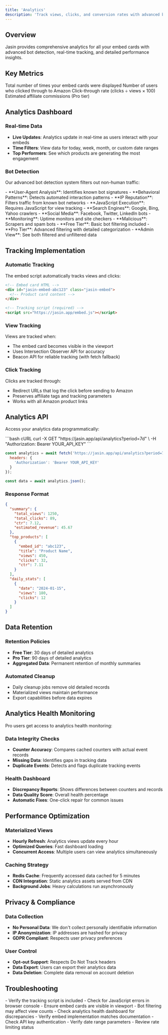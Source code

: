 ```yaml
---
title: 'Analytics'
description: 'Track views, clicks, and conversion rates with advanced bot detection'
---
```


## Overview

Jasin provides comprehensive analytics for all your embed cards with advanced bot detection, real-time tracking, and detailed performance insights.

## Key Metrics

<CardGroup cols={2}>
  <Card title="Views" icon="eye">
    Total number of times your embed cards were displayed
  </Card>
  <Card title="Clicks" icon="mouse-pointer">
    Number of users who clicked through to Amazon
  </Card>
  <Card title="CTR" icon="percentage">
    Click-through rate (clicks ÷ views × 100)
  </Card>
  <Card title="Revenue" icon="dollar-sign">
    Estimated affiliate commissions (Pro tier)
  </Card>
</CardGroup>

## Analytics Dashboard

### Real-time Data
- **Live Updates**: Analytics update in real-time as users interact with your embeds
- **Time Filters**: View data for today, week, month, or custom date ranges
- **Top Performers**: See which products are generating the most engagement

### Bot Detection
Our advanced bot detection system filters out non-human traffic:

<AccordionGroup>
  <Accordion title="Detection Methods">
    - **User-Agent Analysis**: Identifies known bot signatures
    - **Behavioral Patterns**: Detects automated interaction patterns
    - **IP Reputation**: Filters traffic from known bot networks
    - **JavaScript Execution**: Requires JavaScript for view tracking
  </Accordion>
  
  <Accordion title="Bot Categories">
    - **Search Engines**: Google, Bing, Yahoo crawlers
    - **Social Media**: Facebook, Twitter, LinkedIn bots
    - **Monitoring**: Uptime monitors and site checkers
    - **Malicious**: Scrapers and spam bots
  </Accordion>
  
  <Accordion title="Filtering Options">
    - **Free Tier**: Basic bot filtering included
    - **Pro Tier**: Advanced filtering with detailed categorization
    - **Admin View**: See both filtered and unfiltered data
  </Accordion>
</AccordionGroup>

## Tracking Implementation

### Automatic Tracking
The embed script automatically tracks views and clicks:

```html
<!-- Embed card HTML -->
<div id="jasin-embed-abc123" class="jasin-embed">
  <!-- Product card content -->
</div>

<!-- Tracking script (required) -->
<script src="https://jasin.app/embed.js"></script>
```

### View Tracking
Views are tracked when:
- The embed card becomes visible in the viewport
- Uses Intersection Observer API for accuracy
- Beacon API for reliable tracking (with fetch fallback)

### Click Tracking
Clicks are tracked through:
- Redirect URLs that log the click before sending to Amazon
- Preserves affiliate tags and tracking parameters
- Works with all Amazon product links

## Analytics API

Access your analytics data programmatically:

<CodeGroup>
```bash cURL
curl -X GET "https://jasin.app/api/analytics?period=7d" \
  -H "Authorization: Bearer YOUR_API_KEY"
```

```javascript JavaScript
const analytics = await fetch('https://jasin.app/api/analytics?period=7d', {
  headers: {
    'Authorization': 'Bearer YOUR_API_KEY'
  }
});

const data = await analytics.json();
```
</CodeGroup>

### Response Format
```json
{
  "summary": {
    "total_views": 1250,
    "total_clicks": 89,
    "ctr": 7.12,
    "estimated_revenue": 45.67
  },
  "top_products": [
    {
      "embed_id": "abc123",
      "title": "Product Name",
      "views": 450,
      "clicks": 32,
      "ctr": 7.11
    }
  ],
  "daily_stats": [
    {
      "date": "2024-01-15",
      "views": 180,
      "clicks": 12
    }
  ]
}
```

## Data Retention

### Retention Policies
- **Free Tier**: 30 days of detailed analytics
- **Pro Tier**: 90 days of detailed analytics
- **Aggregated Data**: Permanent retention of monthly summaries

### Automated Cleanup
- Daily cleanup jobs remove old detailed records
- Materialized views maintain performance
- Export capabilities before data expires

## Analytics Health Monitoring

Pro users get access to analytics health monitoring:

### Data Integrity Checks
- **Counter Accuracy**: Compares cached counters with actual event records
- **Missing Data**: Identifies gaps in tracking data
- **Duplicate Events**: Detects and flags duplicate tracking events

### Health Dashboard
- **Discrepancy Reports**: Shows differences between counters and records
- **Data Quality Score**: Overall health percentage
- **Automatic Fixes**: One-click repair for common issues

## Performance Optimization

### Materialized Views
- **Hourly Refresh**: Analytics views update every hour
- **Optimized Queries**: Fast dashboard loading
- **Concurrent Access**: Multiple users can view analytics simultaneously

### Caching Strategy
- **Redis Cache**: Frequently accessed data cached for 5 minutes
- **CDN Integration**: Static analytics assets served from CDN
- **Background Jobs**: Heavy calculations run asynchronously

## Privacy & Compliance

### Data Collection
- **No Personal Data**: We don't collect personally identifiable information
- **IP Anonymization**: IP addresses are hashed for privacy
- **GDPR Compliant**: Respects user privacy preferences

### User Control
- **Opt-out Support**: Respects Do Not Track headers
- **Data Export**: Users can export their analytics data
- **Data Deletion**: Complete data removal on account deletion

## Troubleshooting

<AccordionGroup>
  <Accordion title="Missing Analytics">
    - Verify the tracking script is included
    - Check for JavaScript errors in browser console
    - Ensure embed cards are visible in viewport
  </Accordion>
  
  <Accordion title="Inaccurate Counts">
    - Bot filtering may affect view counts
    - Check analytics health dashboard for discrepancies
    - Verify embed implementation matches documentation
  </Accordion>
  
  <Accordion title="API Errors">
    - Check API key authentication
    - Verify date range parameters
    - Review rate limiting status
  </Accordion>
</AccordionGroup> 
